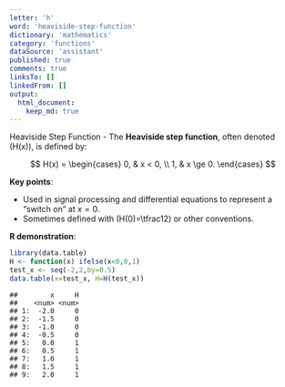 ```yaml
---
letter: 'h'
word: 'heaviside-step-function'
dictionary: 'mathematics'
category: 'functions'
dataSource: 'assistant'
published: true
comments: true
linksTo: []
linkedFrom: []
output:
  html_document:
    keep_md: true
---
```




<a id="heaviside-step-function">Heaviside Step Function</a> - The **Heaviside step function**, often denoted \(H(x)\), is defined by:

$$
H(x) = \begin{cases}
0, & x < 0, \\
1, & x \ge 0.
\end{cases}
$$

**Key points**:
- Used in signal processing and differential equations to represent a “switch on” at $x=0$.
- Sometimes defined with \(H(0)=\tfrac12\) or other conventions.

**R demonstration**:


``` r
library(data.table)
H <- function(x) ifelse(x<0,0,1)
test_x <- seq(-2,2,by=0.5)
data.table(x=test_x, H=H(test_x))
```

```
##        x     H
##    <num> <num>
## 1:  -2.0     0
## 2:  -1.5     0
## 3:  -1.0     0
## 4:  -0.5     0
## 5:   0.0     1
## 6:   0.5     1
## 7:   1.0     1
## 8:   1.5     1
## 9:   2.0     1
```
